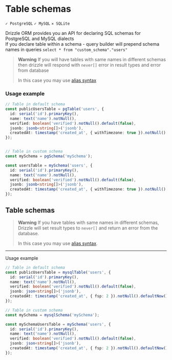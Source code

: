 # Table schemas
`✓ PostgreSQL` `✓ MySQL` `✕ SQLite`  

Drizzle ORM provides you an API for declaring SQL schemas for PostgreSQL and MySQL dialects  
If you declare table within a schema - query builder will prepend schema names in queries `select * from "custom_schema"."users"`

> **Warning**
> If you will have tables with same names in different schemas then drizzle will respond with `never[]` error in result types and error from database
>
> In this case you may use [alias syntax](./joins#join-aliases-and-self-joins)

### Usage example

```typescript copy
// Table in default schema
const publicUsersTable = pgTable('users', {
  id: serial('id').primaryKey(),
  name: text('name').notNull(),
  verified: boolean('verified').notNull().default(false),
  jsonb: jsonb<string[]>('jsonb'),
  createdAt: timestamp('created_at', { withTimezone: true }).notNull().defaultNow(),
});


// Table in custom schema
const mySchema = pgSchema('mySchema');

const usersTable = mySchema('users', {
  id: serial('id').primaryKey(),
  name: text('name').notNull(),
  verified: boolean('verified').notNull().default(false),
  jsonb: jsonb<string[]>('jsonb'),
  createdAt: timestamp('created_at', { withTimezone: true }).notNull().defaultNow(),
});
```


## Table schemas

> **Warning**
> If you have tables with same names in different schemas, Drizzle will set result types to `never[]` and return an error from the database.
>
> In this case you may use [alias syntax](#join-aliases-and-self-joins).

---

Usage example

```typescript copy
// Table in default schema
const publicUsersTable = mysqlTable('users', {
  id: serial('id').primaryKey(),
  name: text('name').notNull(),
  verified: boolean('verified').notNull().default(false),
  jsonb: json<string[]>('jsonb'),
  createdAt: timestamp('created_at', { fsp: 2 }).notNull().defaultNow(),
});

// Table in custom schema
const mySchema = mysqlSchema('mySchema');

const mySchemaUsersTable = mySchema('users', {
  id: serial('id').primaryKey(),
  name: text('name').notNull(),
  verified: boolean('verified').notNull().default(false),
  jsonb: json<string[]>('jsonb'),
  createdAt: timestamp('created_at', { fsp: 2 }).notNull().defaultNow(),
});
```